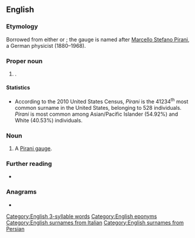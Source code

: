==English==
{{wikipedia}}

===Etymology===
Borrowed from either {{bor|en|it|Pirani}} or {{bor|en|fa|پیرانی}}; the gauge is named after [[w:Marcello Pirani|Marcello Stefano Pirani]], a German physicist (1880–1968).

===Proper noun===
{{en-proper noun|s}}

# {{surname|en}}.

====Statistics====
* According to the 2010 United States Census, ''Pirani'' is the 41234<sup>th</sup> most common surname in the United States, belonging to 528 individuals. ''Pirani'' is most common among Asian/Pacific Islander (54.92%) and White (40.53%) individuals.

===Noun===
{{en-noun}}

# {{lb|en|physics|chemistry}} A [[Pirani gauge]].

===Further reading===
* {{R:en:DAFN}}

===Anagrams===
* {{anagrams|en|a=aiinpr|rapini}}

[[Category:English 3-syllable words]]
[[Category:English eponyms]]
[[Category:English surnames from Italian]]
[[Category:English surnames from Persian]]